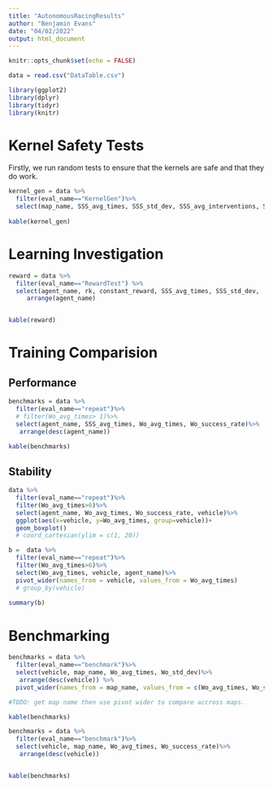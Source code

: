 ```yaml
---
title: "AutonomousRacingResults"
author: "Benjamin Evans"
date: "04/02/2022"
output: html_document
---
```



```r
knitr::opts_chunk$set(echo = FALSE)

data = read.csv("DataTable.csv")

library(ggplot2)
library(dplyr)
library(tidyr)
library(knitr)

```

# Kernel Safety Tests

Firstly, we run random tests to ensure that the kernels are safe and that they do work.

```r
kernel_gen = data %>%
  filter(eval_name=="KernelGen")%>%
  select(map_name, SSS_avg_times, SSS_std_dev, SSS_avg_interventions, SSS_std_inters, SSS_success_rate)
  
kable(kernel_gen)
```

# Learning Investigation

```r
reward = data %>%
  filter(eval_name=="RewardTest") %>%
  select(agent_name, rk, constant_reward, SSS_avg_times, SSS_std_dev,  SSS_avg_interventions)%>%
     arrange(agent_name)


kable(reward)
```


# Training Comparision

## Performance
```r

benchmarks = data %>%
  filter(eval_name=="repeat")%>%
  # filter(Wo_avg_times> 1)%>%
  select(agent_name, SSS_avg_times, Wo_avg_times, Wo_success_rate)%>%
   arrange(desc(agent_name))

kable(benchmarks)


```

## Stability
```r

data %>%
  filter(eval_name=="repeat")%>%
  filter(Wo_avg_times>6)%>%
  select(agent_name, Wo_avg_times, Wo_success_rate, vehicle)%>%
  ggplot(aes(x=vehicle, y=Wo_avg_times, group=vehicle))+
  geom_boxplot()
  # coord_cartesian(ylim = c(1, 20))

b =  data %>%
  filter(eval_name=="repeat")%>%
  filter(Wo_avg_times>6)%>%
  select(Wo_avg_times, vehicle, agent_name)%>%
  pivot_wider(names_from = vehicle, values_from = Wo_avg_times)
  # group_by(vehicle)
  
summary(b)
```


# Benchmarking


```r

benchmarks = data %>%
  filter(eval_name=="benchmark")%>%
  select(vehicle, map_name, Wo_avg_times, Wo_std_dev)%>%
   arrange(desc(vehicle)) %>%
  pivot_wider(names_from = map_name, values_from = c(Wo_avg_times, Wo_std_dev))

#TODO: get map name then use pivot wider to compare accross maps.

kable(benchmarks)

```
```r

benchmarks = data %>%
  filter(eval_name=="benchmark")%>%
  select(vehicle, map_name, Wo_avg_times, Wo_success_rate)%>%
   arrange(desc(vehicle))


kable(benchmarks)

```





